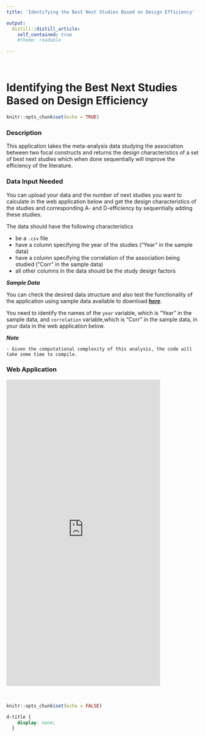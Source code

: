 ```yaml
---
title: 'Identifying the Best Next Studies Based on Design Efficiency'

output:
  distill::distill_article:
    self_contained: true
    #theme: readable 

---
```

<p>&nbsp;</p> 

# Identifying the Best Next Studies Based on Design Efficiency

```r
knitr::opts_chunk$set(echo = TRUE)
```


### Description

This application takes the meta-analysis data studying the association between two focal constructs and returns the design characteristics of a set of best next studies which when done sequentially will improve the efficiency of the literature.

### Data Input Needed

You can upload your data and the number of next studies you want to calculate in the web application below and get the design characteristics of the studies and corresponding A- and D-efficiency by sequentially adding these studies.

The data should have the following characteristics

   - be a `.csv` file
   - have a column specifying the year of the studies ("Year" in the sample data)
   - have a column specifying the correlation of the association being studied ("Corr" in the sample data)
   - all other columns in the data should be the study design factors

***Sample Data***

You can check the desired data structure and also test the functionality of the application using sample data available to download [***here***](data/Efficiency_Best_Next_Studies_Sample_Data_081522.csv){target="_blank"}.

You need to identify the names of the `year` variable, which is "Year" in the sample data, and `correlation` variable,which is "Corr" in the sample data, in your data in the web application below.

***Note***

    - Given the computational complexity of this analysis, the code will take some time to compile.
   
### Web Application

<iframe src="https://bestnextstudy.shinyapps.io/Next_Best_Study_Calculation/" class="l-screen-inset shaded" height="800px"  width="80%"  frameborder="no" ></iframe>


<p>&nbsp;</p> 

```r
knitr::opts_chunk$set(echo = FALSE)
```

```css
d-title {
    display: none;
  }
```
